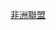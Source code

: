 <!-- 不可加入合理使用文件：Flag_of_the_African_Union_2010.svg -->{{Flagicon image|Flag of the African Union.svg|22px}} [[非洲聯盟]]<noinclude>


<!--Categories-->
[[Category:非盟模板|{{PAGENAME}}]]

<!--Other languages-->
</noinclude>